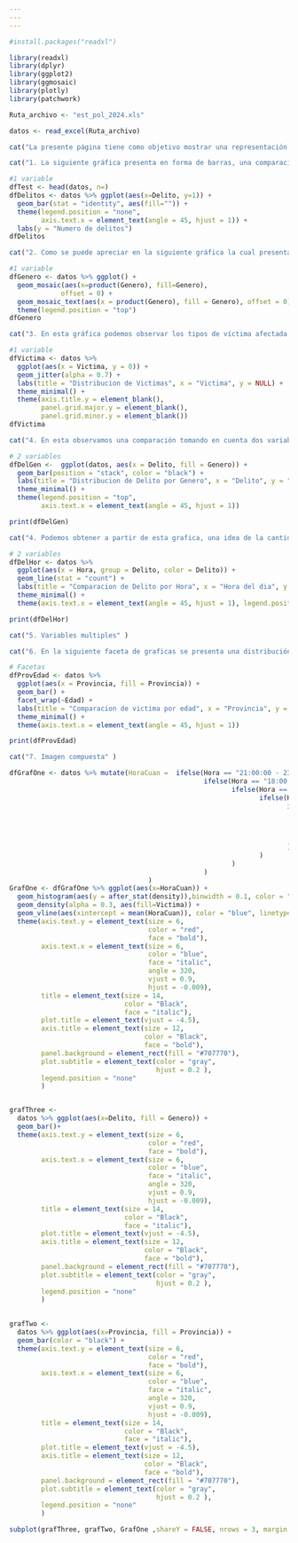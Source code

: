 ```yaml
---
---
---
```


```r

#install.packages("readxl")

library(readxl)
library(dplyr)
library(ggplot2)
library(ggmosaic)
library(plotly)
library(patchwork)
```

```r
Ruta_archivo <- "est_pol_2024.xls"

datos <- read_excel(Ruta_archivo)

```

```r
cat("La presente página tiene como objetivo mostrar una representación visual de varios datos que se nos brindaron con relación a las estadísticas policiales en Costa Rica. Estas  se exhiben en varios métodos con tal de hacerlas ver interesantes y comprensibles.")
```

```r
cat("1. La siguiente gráfica presenta en forma de barras, una comparación en cuanto a los tipos de delito que se han reportado. A partir de esto podemos deducir que el hurto es el delito más común, mientras que el homicidio es el menos ocurrido.")
```

```r
#1 variable
dfTest <- head(datos, n=)
dfDelitos <- datos %>% ggplot(aes(x=Delito, y=1)) +
  geom_bar(stat = "identity", aes(fill="")) +
  theme(legend.position = "none",
        axis.text.x = element_text(angle = 45, hjust = 1)) +  
  labs(y = "Numero de delitos")
dfDelitos
```

```r
cat("2. Como se puede apreciar en la siguiente gráfica la cual presenta un mosaico distribuido proporcionalmente de acuerdo a la cantidad de víctimas divididas por género, la gran mayoría de víctimas han sido del género masculino,abarcando más de la mitad de sucesos reportados, mientras que la cantidad de víctimas de genero femenino es notablemente menor, y casos donde se desconoce el género de la víctima los menos comunes.")
```

```r
#1 variable
dfGenero <- datos %>% ggplot() +
  geom_mosaic(aes(x=product(Genero), fill=Genero),
             offset = 0) +
  geom_mosaic_text(aes(x = product(Genero), fill = Genero), offset = 0)+
  theme(legend.position = "top")
dfGenero
```

```r
cat("3. En esta gráfica podemos observar los tipos de víctima afectada en forma de strip plots, de manera que se muestran los casos como puntos en la gráfica de acuerdo al tipo. Entre más densa la población en cada espacio, mayor la cantidad de ocurrencias donde esa fue la víctima afectada. En este caso, observamos que la situación donde la víctima es una persona es significativamente mayor que las demás. Además, existe una similar cantidad donde la víctima es un bien material como vivienda o vehículo.")
```

```r
#1 variable
dfVictima <- datos %>%
  ggplot(aes(x = Victima, y = 0)) +  
  geom_jitter(alpha = 0.7) +  
  labs(title = "Distribucion de Victimas", x = "Victima", y = NULL) +
  theme_minimal() +
  theme(axis.title.y = element_blank(),  
        panel.grid.major.y = element_blank(), 
        panel.grid.minor.y = element_blank()) 
dfVictima

```

```r
cat("4. En esta observamos una comparación tomando en cuenta dos variables, analizando tipo de delito por género de la víctima. Esto en forma de gráfica de barras apilada. De acuerdo a la distribución observamos que una gran cantidad tanto de hombres como mujeres sufren por hurto. No obstante, también se nota que gran parte de personas asaltadas son hombres. Además, podemos resaltar que el aspecto de homicidio, la gran mayoría de estas víctimas han sido varones.")
```

```r
# 2 variables
dfDelGen <-  ggplot(datos, aes(x = Delito, fill = Genero)) +
  geom_bar(position = "stack", color = "black") +
  labs(title = "Distribucion de Delito por Genero", x = "Delito", y = "Cantidad") +
  theme_minimal() +
  theme(legend.position = "top",
        axis.text.x = element_text(angle = 45, hjust = 1))

print(dfDelGen)
```

```r
cat("4. Podemos obtener a partir de esta grafica, una idea de la cantidad de cada tipo de delito de acuerdo a la hora del día. Según observamos, los hurtos son más comunes durante el pleno día, el cual es el más común, pero los otros delitos son más ocurrentes durante la noche. Por esto aun se puede deducir que salir durante la noche es menos seguro, pero aun así hay crímenes ocurriendo a toda hora por lo que se debe ser cuidadoso siempre.")
```

```r
# 2 variables
dfDelHor <- datos %>% 
  ggplot(aes(x = Hora, group = Delito, color = Delito)) +
  geom_line(stat = "count") +
  labs(title = "Comparacion de Delito por Hora", x = "Hora del dia", y = "Cantidad") +
  theme_minimal() +
  theme(axis.text.x = element_text(angle = 45, hjust = 1), legend.position = "bottom")

print(dfDelHor)
```

```r
cat("5. Variables multiples" )
```

```r
cat("6. En la siguiente faceta de graficas se presenta una distribución de cantidad de delitos por provincia a la que pertenece la víctima, separados de acuerdo a la edad de esta víctima. De acuerdo a esta información podemos observar que el tipo de víctima más recurrente se puede identificar como adultos de San José.")
```

```r
# Facetas
dfProvEdad <- datos %>% 
  ggplot(aes(x = Provincia, fill = Provincia)) +
  geom_bar() +
  facet_wrap(~Edad) +  
  labs(title = "Comparacion de victima por edad", x = "Provincia", y = "Cantidad") +
  theme_minimal() +
  theme(axis.text.x = element_text(angle = 45, hjust = 1)) 

print(dfProvEdad)

```

```r
cat("7. Imagen compuesta" )
```

```r
dfGrafOne <- datos %>% mutate(HoraCuan =  ifelse(Hora == "21:00:00 - 23:59:59", 0.7,
                                                 ifelse(Hora == "18:00:00 - 20:59:59", 0.6,
                                                        ifelse(Hora == "00:00:00 - 02:59:59", 0.0,
                                                               ifelse(Hora == "03:00:00 - 05:59:59", 0.1,
                                                                      ifelse(Hora == "06:00:00 - 08:59:59",0.2,
                                                                             ifelse(Hora == "09:00:00 - 11:59:59",0.3,
                                                                                    ifelse(Hora == "12:00:00 - 14:59:59",0.4,0.5)
                                                                                    )
                                                                             )
                                                                      )
                                                               )
                                                        )
                                                 )
                                   )
GrafOne <- dfGrafOne %>% ggplot(aes(x=HoraCuan)) +
  geom_histogram(aes(y = after_stat(density)),binwidth = 0.1, color = "black", fill = "white") + 
  geom_density(alpha = 0.3, aes(fill=Victima)) +
  geom_vline(aes(xintercept = mean(HoraCuan)), color = "blue", linetype = "dashed", linewidth = 1) +
  theme(axis.text.y = element_text(size = 6,
                                   color = "red",
                                   face = "bold"),
        axis.text.x = element_text(size = 6, 
                                   color = "blue",
                                   face = "italic", 
                                   angle = 320,
                                   vjust = 0.9,
                                   hjust = -0.009),
        title = element_text(size = 14, 
                             color = "Black",
                             face = "italic"),
        plot.title = element_text(vjust = -4.5),
        axis.title = element_text(size = 12, 
                                  color = "Black",
                                  face = "bold"),
        panel.background = element_rect(fill = "#707770"),
        plot.subtitle = element_text(color = "gray",
                                     hjust = 0.2 ),
        legend.position = "none"
        )


grafThree <- 
  datos %>% ggplot(aes(x=Delito, fill = Genero)) +
  geom_bar()+
  theme(axis.text.y = element_text(size = 6,
                                   color = "red",
                                   face = "bold"),
        axis.text.x = element_text(size = 6, 
                                   color = "blue",
                                   face = "italic", 
                                   angle = 320,
                                   vjust = 0.9,
                                   hjust = -0.009),
        title = element_text(size = 14, 
                             color = "Black",
                             face = "italic"),
        plot.title = element_text(vjust = -4.5),
        axis.title = element_text(size = 12, 
                                  color = "Black",
                                  face = "bold"),
        panel.background = element_rect(fill = "#707770"),
        plot.subtitle = element_text(color = "gray",
                                     hjust = 0.2 ),
        legend.position = "none"
        )
  

grafTwo <- 
  datos %>% ggplot(aes(x=Provincia, fill = Provincia)) +
  geom_bar(color = "black") +
  theme(axis.text.y = element_text(size = 6,
                                   color = "red",
                                   face = "bold"),
        axis.text.x = element_text(size = 6, 
                                   color = "blue",
                                   face = "italic", 
                                   angle = 320,
                                   vjust = 0.9,
                                   hjust = -0.009),
        title = element_text(size = 14, 
                             color = "Black",
                             face = "italic"),
        plot.title = element_text(vjust = -4.5),
        axis.title = element_text(size = 12, 
                                  color = "Black",
                                  face = "bold"),
        panel.background = element_rect(fill = "#707770"),
        plot.subtitle = element_text(color = "gray",
                                     hjust = 0.2 ),
        legend.position = "none"
        )

subplot(grafThree, grafTwo, GrafOne ,shareY = FALSE, nrows = 3, margin = 0.06 ) %>% layout(title ="Combined grafics")
```
